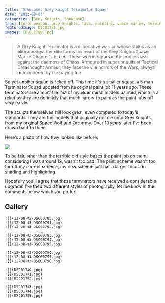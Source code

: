 ```yaml
---
title: 'Showcase: Grey Knight Terminator Squad'
date: '2012-08-03'
categories: [Grey Knights, Showcase]
tags: [force weapon, grey knights, lava, painting, space marine, terminator]
featuredImage: DSC01780.jpg
images: [DSC01780.jpg]
---
```


> A Grey Knight Terminator is a superlative warrior whose status as an elite amongst the elite forms the heart of the Grey Knights Space Marine Chapter's forces. These warriors pursue the endless war against the daemons of Chaos. Armoured in superior suits of Tactical Dreadnought Armour, they face the vile horrors of the Warp, always outnumbered by the baying foe.

So yet another squad is ticked off. This time it's a smaller squad, a 5 man Terminator Squad updated from its original paint job 11 years ago. These terminators are almost the last of my older metal models painted, which is a relief as they are definitely that much harder to paint as the paint rubs off very easily.

The sculpts themselves still look great, even compared to today's standards. They are the models that originally got me onto Grey Knights from my original Space Wolf and Orc army. Over 10 years later I've been drawn back to them.

Here’s a photo of how they looked like before:

![](DSC09941.jpg)

To be fair, other than the terrible old style bases the paint job on them, considering I was around 12, wasn't too bad. The paint scheme wasn't too far off my current scheme, my new scheme just has a larger focus on shading and highlighting.

Hopefully you'll agree that these terminators have received a considerable upgrade! I've tried two different styles of photography, let me know in the comments below which you prefer!

## Gallery

```grid|3
![](12-08-03-DSC00785.jpg)
![](12-08-03-DSC00791.jpg)
![](12-08-03-DSC00792.jpg)
```

```grid|3
![](12-08-03-DSC00793.jpg)
![](12-08-03-DSC00794.jpg)
![](12-08-03-DSC00795.jpg)
```

```grid|3
![](12-08-03-DSC00796.jpg)
![](12-08-03-DSC00797.jpg)
![](12-08-03-DSC00798.jpg)
```

```grid|3
![](DSC01780.jpg)
![](DSC01781.jpg)
![](DSC01782.jpg)
```

```grid|3
![](DSC01783.jpg)
![](DSC01784.jpg)
![](DSC01785.jpg)
```

